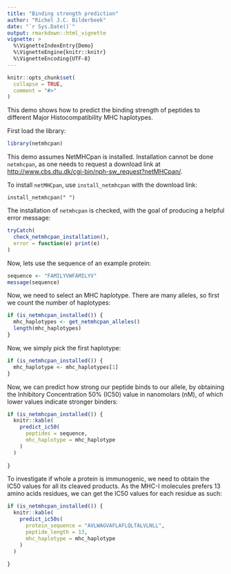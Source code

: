 ```yaml
---
title: "Binding strength prediction"
author: "Richel J.C. Bilderbeek"
date: "`r Sys.Date()`"
output: rmarkdown::html_vignette
vignette: >
  %\VignetteIndexEntry{Demo}
  %\VignetteEngine{knitr::knitr}
  %\VignetteEncoding{UTF-8}
---
```


```r
knitr::opts_chunk$set(
  collapse = TRUE,
  comment = "#>"
)
```

This demo shows how to predict the binding strength
of peptides to different Major Histocompatibility
MHC haplotypes. 

First load the library:

```r
library(netmhcpan)
```

This demo assumes NetMHCpan is installed.
Installation cannot be done `netmhcpan`, as one needs
to request a download link at 
[http://www.cbs.dtu.dk/cgi-bin/nph-sw_request?netMHCpan/](http://www.cbs.dtu.dk/cgi-bin/nph-sw_request?netMHCpan).

To install `netMHCpan`, use `install_netmhcpan` with the download link:

```
install_netmhcpan(" ")
```

The installation of `netmhcpan` is checked, with
the goal of producing a helpful error message:

```r
tryCatch(
  check_netmhcpan_installation(),
  error = function(e) print(e)
)
```

Now, lets use the sequence of an example protein:

```r
sequence <- "FAMILYVWFAMILYV"
message(sequence)
```

Now, we need to select an MHC haplotype. There are many alleles,
so first we count the number of haplotypes:

```r
if (is_netmhcpan_installed()) {
  mhc_haplotypes <- get_netmhcpan_alleles()
  length(mhc_haplotypes)
}
```

Now, we simply pick the first haplotype:

```r
if (is_netmhcpan_installed()) {
  mhc_haplotype <- mhc_haplotypes[1]
}
```

Now, we can predict how strong our peptide binds to our allele, by obtaining the Inhibitory Concentration 50% (IC50) 
value in nanomolars (nM), of which lower values indicate stronger
binders:

```r
if (is_netmhcpan_installed()) {
  knitr::kable(
    predict_ic50(
      peptides = sequence,
      mhc_haplotype = mhc_haplotype
    )
  )
  
}
```
To investigate if whole a protein is immunogenic, we need to
obtain the IC50 values for all its cleaved products.
As the MHC-I molecules prefers 13 amino acids residues,
we can get the IC50 values for each residue as such:

```r
if (is_netmhcpan_installed()) {
  knitr::kable(
    predict_ic50s(
      protein_sequence = "AVLWAGVAFLAFLQLTALVLNLL",
      peptide_length = 13,
      mhc_haplotype = mhc_haplotype
    )
  )
  
}
```

